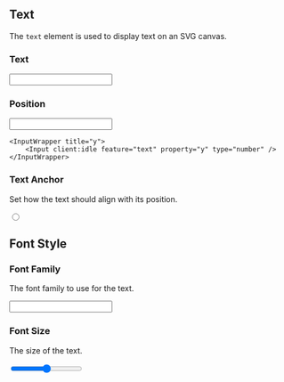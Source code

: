 
## Text

The `text` element is used to display text on an SVG canvas.

### Text

<InputWrapper>
  <Input client:idle feature="text" property="text" type="text" long={true} />
</InputWrapper>

### Position

<Pair>
    <InputWrapper title="x">
        <Input client:idle feature="text" property="x" type="number" />
    </InputWrapper>

    <InputWrapper title="y">
        <Input client:idle feature="text" property="y" type="number" />
    </InputWrapper>

</Pair>

### Text Anchor

Set how the text should align with its position.

<InputWrapper>
  <Input
    client:idle
    feature="text"
    property="textAnchor"
    type="radio"
    options={["start", "middle", "end"]}
  />
</InputWrapper>

## Font Style

### Font Family

The font family to use for the text.

<InputWrapper>
  <Input
    client:idle
    feature="text"
    property="fontFamily"
    type="text"
    long={true}
  />
</InputWrapper>

### Font Size

The size of the text.

<InputWrapper>
  <Input
    client:idle
    feature="text"
    property="fontSize"
    type="range"
    max={500}
  />
</InputWrapper>

<Styling />

